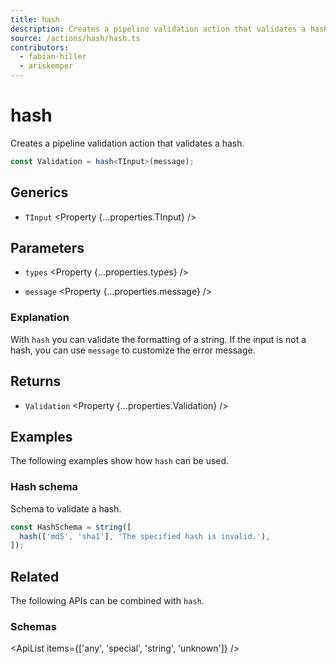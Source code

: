 ```yaml
---
title: hash
description: Creates a pipeline validation action that validates a hash.
source: /actions/hash/hash.ts
contributors:
  - fabian-hiller
  - ariskemper
---
```



# hash

Creates a pipeline validation action that validates a hash.

```ts
const Validation = hash<TInput>(message);
```

## Generics

- `TInput` <Property {...properties.TInput} />

## Parameters

- `types` <Property {...properties.types} />

- `message` <Property {...properties.message} />

### Explanation

With `hash` you can validate the formatting of a string. If the input is not a hash, you can use `message` to customize the error message.

## Returns

- `Validation` <Property {...properties.Validation} />

## Examples

The following examples show how `hash` can be used.

### Hash schema

Schema to validate a hash.

```ts
const HashSchema = string([
  hash(['md5', 'sha1'], 'The specified hash is invalid.'),
]);
```

## Related

The following APIs can be combined with `hash`.

### Schemas

<ApiList items={['any', 'special', 'string', 'unknown']} />
